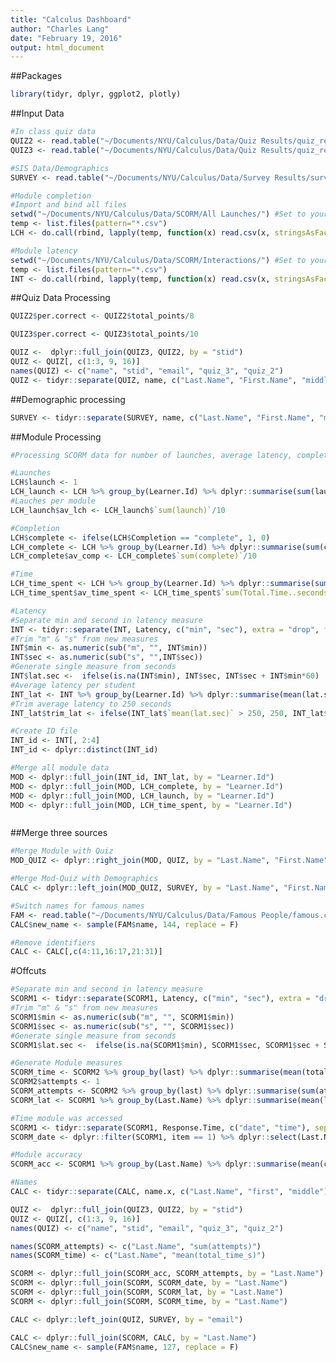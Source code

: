 ```yaml
---
title: "Calculus Dashboard"
author: "Charles Lang"
date: "February 19, 2016"
output: html_document
---
```

##Packages
```r
library(tidyr, dplyr, ggplot2, plotly)
```

##Input Data
```r
#In class quiz data
QUIZ2 <- read.table("~/Documents/NYU/Calculus/Data/Quiz Results/quiz_results_w2.csv", sep = ",", header = TRUE)
QUIZ3 <- read.table("~/Documents/NYU/Calculus/Data/Quiz Results/quiz_results_w3.csv", sep = ",", header = TRUE)

#SIS Data/Demographics
SURVEY <- read.table("~/Documents/NYU/Calculus/Data/Survey Results/survey_results_brief.csv", sep = ",", header = TRUE)

#Module completion
#Import and bind all files
setwd("~/Documents/NYU/Calculus/Data/SCORM/All Launches/") #Set to your working directory
temp <- list.files(pattern="*.csv")
LCH <- do.call(rbind, lapply(temp, function(x) read.csv(x, stringsAsFactors = FALSE)))

#Module latency
setwd("~/Documents/NYU/Calculus/Data/SCORM/Interactions/") #Set to your working directory
temp <- list.files(pattern="*.csv")
INT <- do.call(rbind, lapply(temp, function(x) read.csv(x, stringsAsFactors = FALSE)))

```
##Quiz Data Processing
```r
QUIZ2$per.correct <- QUIZ2$total_points/8

QUIZ3$per.correct <- QUIZ3$total_points/10

QUIZ <-  dplyr::full_join(QUIZ3, QUIZ2, by = "stid")
QUIZ <- QUIZ[, c(1:3, 9, 16)]
names(QUIZ) <- c("name", "stid", "email", "quiz_3", "quiz_2")
QUIZ <- tidyr::separate(QUIZ, name, c("Last.Name", "First.Name", "middle"), extra = "drop", fill = "right")

```
##Demographic processing
```r
SURVEY <- tidyr::separate(SURVEY, name, c("Last.Name", "First.Name", "middle"), extra = "drop", fill = "right")
```
##Module Processing
```r
#Processing SCORM data for number of launches, average latency, completion, time of first launch

#Launches
LCH$launch <- 1
LCH_launch <- LCH %>% group_by(Learner.Id) %>% dplyr::summarise(sum(launch))
#Lauches per module
LCH_launch$av_lch <- LCH_launch$`sum(launch)`/10  

#Completion
LCH$complete <- ifelse(LCH$Completion == "complete", 1, 0)
LCH_complete <- LCH %>% group_by(Learner.Id) %>% dplyr::summarise(sum(complete))
LCH_complete$av_comp <- LCH_complete$`sum(complete)`/10

#Time
LCH_time_spent <- LCH %>% group_by(Learner.Id) %>% dplyr::summarise(sum(Total.Time..seconds.))
LCH_time_spent$av_time_spent <- LCH_time_spent$`sum(Total.Time..seconds.)`/10

#Latency
#Separate min and second in latency measure
INT <- tidyr::separate(INT, Latency, c("min", "sec"), extra = "drop", fill = "left")
#Trim "m" & "s" from new measures
INT$min <- as.numeric(sub("m", "", INT$min))
INT$sec <- as.numeric(sub("s", "",INT$sec))
#Generate single measure from seconds
INT$lat.sec <-  ifelse(is.na(INT$min), INT$sec, INT$sec + INT$min*60)
#Average latency per student
INT_lat <- INT %>% group_by(Learner.Id) %>% dplyr::summarise(mean(lat.sec))
#Trim average latency to 250 seconds
INT_lat$trim_lat <- ifelse(INT_lat$`mean(lat.sec)` > 250, 250, INT_lat$`mean(lat.sec)`)

#Create ID file
INT_id <- INT[, 2:4]
INT_id <- dplyr::distinct(INT_id)

#Merge all module data
MOD <- dplyr::full_join(INT_id, INT_lat, by = "Learner.Id")
MOD <- dplyr::full_join(MOD, LCH_complete, by = "Learner.Id")
MOD <- dplyr::full_join(MOD, LCH_launch, by = "Learner.Id")
MOD <- dplyr::full_join(MOD, LCH_time_spent, by = "Learner.Id")



```

##Merge three sources
```r
#Merge Module with Quiz
MOD_QUIZ <- dplyr::right_join(MOD, QUIZ, by = "Last.Name", "First.Name")

#Merge Mod-Quiz with Demographics
CALC <- dplyr::left_join(MOD_QUIZ, SURVEY, by = "Last.Name", "First.Name")

#Switch names for famous names
FAM <- read.table("~/Documents/NYU/Calculus/Data/Famous People/famous.csv", sep = ",", header = TRUE, stringsAsFactors = T)
CALC$new_name <- sample(FAM$name, 144, replace = F)

#Remove identifiers
CALC <- CALC[,c(4:11,16:17,21:31)]

```

#Offcuts
```r
#Separate min and second in latency measure
SCORM1 <- tidyr::separate(SCORM1, Latency, c("min", "sec"), extra = "drop", fill = "left")
#Trim "m" & "s" from new measures
SCORM1$min <- as.numeric(sub("m", "", SCORM1$min))
SCORM1$sec <- as.numeric(sub("s", "", SCORM1$sec))
#Generate single measure from seconds
SCORM1$lat.sec <-  ifelse(is.na(SCORM1$min), SCORM1$sec, SCORM1$sec + SCORM1$min*60)

#Generate Module measures
SCORM_time <- SCORM2 %>% group_by(last) %>% dplyr::summarise(mean(total_time_s))
SCORM2$attempts <- 1
SCORM_attempts <- SCORM2 %>% group_by(last) %>% dplyr::summarise(sum(attempts))
SCORM_lat <- SCORM1 %>% group_by(Last.Name) %>% dplyr::summarise(mean(lat.sec))

#Time module was accessed
SCORM1 <- tidyr::separate(SCORM1, Response.Time, c("date", "time"), sep = " ")
SCORM_date <- dplyr::filter(SCORM1, item == 1) %>% dplyr::select(Last.Name, date, time)

#Module accuracy
SCORM_acc <- SCORM1 %>% group_by(Last.Name) %>% dplyr::summarise(mean(correct))

#Names
CALC <- tidyr::separate(CALC, name.x, c("Last.Name", "first", "middle"))

QUIZ <-  dplyr::full_join(QUIZ3, QUIZ2, by = "stid")
QUIZ <- QUIZ[, c(1:3, 9, 16)]
names(QUIZ) <- c("name", "stid", "email", "quiz_3", "quiz_2")

names(SCORM_attempts) <- c("Last.Name", "sum(attempts)")
names(SCORM_time) <- c("Last.Name", "mean(total_time_s)")

SCORM <- dplyr::full_join(SCORM_acc, SCORM_attempts, by = "Last.Name")
SCORM <- dplyr::full_join(SCORM, SCORM_date, by = "Last.Name")
SCORM <- dplyr::full_join(SCORM, SCORM_lat, by = "Last.Name")
SCORM <- dplyr::full_join(SCORM, SCORM_time, by = "Last.Name")

CALC <- dplyr::left_join(QUIZ, SURVEY, by = "email")

CALC <- dplyr::full_join(SCORM, CALC, by = "Last.Name")
CALC$new_name <- sample(FAM$name, 127, replace = F)
```

